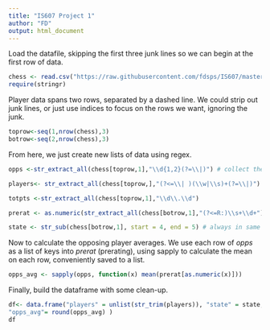 ```yaml
---
title: "IS607 Project 1"
author: "FD"
output: html_document
---
```


Load the datafile, skipping the first three junk lines so we can begin at the first row of data.


```r
chess <- read.csv("https://raw.githubusercontent.com/fdsps/IS607/master/Project1/tournamentinfo.txt", skip=3)
require(stringr)
```

Player data spans two rows, separated by a dashed line. We could strip out junk lines, or just use indices to focus on the rows we want, ignoring the junk.


```r
toprow<-seq(1,nrow(chess),3)
botrow<-seq(2,nrow(chess),3)
```

From here, we just create new lists of data using regex.

```r
opps <-str_extract_all(chess[toprow,1],"\\d{1,2}(?=\\|)") # collect the opposing player IDs for use later.

players<- str_extract_all(chess[toprow,],"(?<=\\| )(\\w|\\s)+(?=\\|)")

totpts <-str_extract_all(chess[toprow,1],"\\d\\.\\d")

prerat <- as.numeric(str_extract_all(chess[botrow,1],"(?<=R:)\\s+\\d+")) # as.numeric for use in calculating the mean

state <- str_sub(chess[botrow,1], start = 4, end = 5) # always in same position.
```

Now to calculate the opposing player averages. We use each row of *opps* as a list of keys into *prerat* (prerating), using sapply to calculate the mean on each row, conveniently saved to a list.

```r
opps_avg <- sapply(opps, function(x) mean(prerat[as.numeric(x)]))
```

Finally, build the dataframe with some clean-up.

```r
df<- data.frame("players" = unlist(str_trim(players)), "state" = state, "totpts" = unlist(totpts), "prerat" = unlist(prerat), 
"opps_avg"= round(opps_avg) )
df
```

